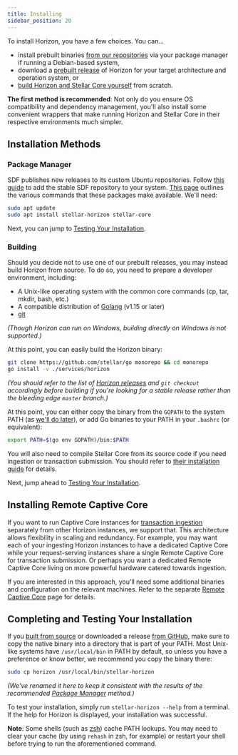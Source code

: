 ```yaml
---
title: Installing
sidebar_position: 20
---
```



To install Horizon, you have a few choices. You can...

- install prebuilt binaries [from our repositories](#package-manager) via your package manager if running a Debian-based system,
- download a [prebuilt release](https://github.com/stellar/go/releases/latest) of Horizon for your target architecture and operation system, or
- [build Horizon and Stellar Core yourself](#building) from scratch.

**The first method is recommended**: Not only do you ensure OS compatibility and dependency management, you'll also install some convenient wrappers that make running Horizon and Stellar Core in their respective environments much simpler.

## Installation Methods

### Package Manager

SDF publishes new releases to its custom Ubuntu repositories. Follow [this guide](https://github.com/stellar/packages/blob/master/docs/adding-the-sdf-stable-repository-to-your-system.md#adding-the-sdf-stable-repository-to-your-system) to add the stable SDF repository to your system. [This page](https://github.com/stellar/packages/blob/master/docs/installing-individual-packages.md#installing-individual-packages) outlines the various commands that these packages make available. We'll need:

<CodeExample>

```bash
sudo apt update
sudo apt install stellar-horizon stellar-core
```

</CodeExample>

Next, you can jump to [Testing Your Installation](#completing-and-testing-your-installation).

### Building

Should you decide not to use one of our prebuilt releases, you may instead build Horizon from source. To do so, you need to prepare a developer environment, including:

- A Unix-like operating system with the common core commands (cp, tar, mkdir, bash, etc.)
- A compatible distribution of [Golang](https://golang.org/dl/) (v1.15 or later)
- [git](https://git-scm.com/)

_(Though Horizon can run on Windows, *building* directly on Windows is not supported.)_

At this point, you can easily build the Horizon binary:

<CodeExample>

```bash
git clone https://github.com/stellar/go monorepo && cd monorepo
go install -v ./services/horizon
```

</CodeExample>

_(You should refer to the list of [Horizon releases](https://github.com/stellar/go/releases) and `git checkout` accordingly before building if you're looking for a stable release rather than the bleeding edge `master` branch.)_

At this point, you can either copy the binary from the `GOPATH` to the system PATH (as [we'll do later](#completing-and-testing-your-installation)), or add Go binaries to your PATH in your `.bashrc` (or equivalent):

<CodeExample>

```bash
export PATH=$(go env GOPATH)/bin:$PATH
```

</CodeExample>

You will also need to compile Stellar Core from its source code if you need ingestion or transaction submission. You should refer to [their installation guide](https://github.com/stellar/stellar-core/blob/master/INSTALL.md) for details.

Next, jump ahead to [Testing Your Installation](#completing-and-testing-your-installation).

## Installing Remote Captive Core

If you want to run Captive Core instances for [transaction ingestion](./running.mdx#ingesting-transactions) separately from other Horizon instances, we support that. This architecture allows flexibility in scaling and redundancy. For example, you may want each of your ingesting Horizon instances to have a dedicated Captive Core while your request-serving instances share a single Remote Captive Core for transaction submission. Or perhaps you want a dedicated Remote Captive Core living on more powerful hardware catered towards ingestion.

If you are interested in this approach, you'll need some additional binaries and configuration on the relevant machines. Refer to the separate [Remote Captive Core](./remote-core.mdx) page for details.

## Completing and Testing Your Installation

If you [built from source](#building) or downloaded a release [from GitHub](https://github.com/stellar/go/releases), make sure to copy the native binary into a directory that is part of your PATH. Most Unix-like systems have `/usr/local/bin` in PATH by default, so unless you have a preference or know better, we recommend you copy the binary there:

<CodeExample>

```bash
sudo cp horizon /usr/local/bin/stellar-horizon
```

</CodeExample>

_(We've renamed it here to keep it consistent with the results of the recommended [Package Manager](#package-manager) method.)_

To test your installation, simply run `stellar-horizon --help` from a terminal. If the help for Horizon is displayed, your installation was successful.

**Note**: Some shells (such as [zsh](https://www.zsh.org/)) cache PATH lookups. You may need to clear your cache (by using `rehash` in zsh, for example) or restart your shell before trying to run the aforementioned command.
